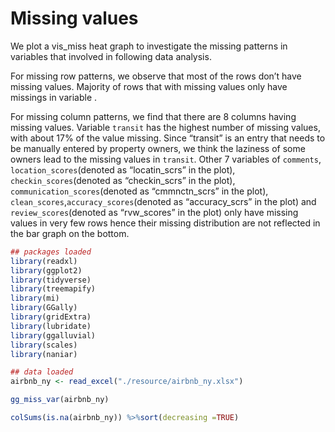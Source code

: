 # Missing values


We plot a vis_miss heat graph to investigate the missing patterns in variables that involved in following data analysis.


For missing row patterns, we observe that most of the rows don't have missing values. Majority of rows that with missing values only have missings in variable  .   


For missing column patterns, we find that there are 8 columns having missing values. Variable ```transit``` has the highest number of missing values, with about 17% of the value missing. Since “transit” is an entry that needs to be manually entered by property owners, we think the laziness of some owners lead to the missing values in ```transit```. Other 7 variables of ```comments```, ```location_scores```(denoted as "locatin_scrs" in the plot), ```checkin_scores```(denoted as "checkin_scrs" in the plot), ```communication_scores```(denoted as "cmmnctn_scrs" in the plot), ```clean_scores```,```accuracy_scores```(denoted as "accuracy_scrs" in the plot)  and ```review_scores```(denoted as "rvw_scores" in the plot) only have missing values in very few rows hence their missing distribution are not reflected in the bar graph on the bottom.


```r
## packages loaded
library(readxl)
library(ggplot2)
library(tidyverse)
library(treemapify)
library(mi)
library(GGally)
library(gridExtra)
library(lubridate)
library(ggalluvial)
library(scales)
library(naniar)
```


```r
## data loaded
airbnb_ny <- read_excel("./resource/airbnb_ny.xlsx")
```


```r
gg_miss_var(airbnb_ny)
```


```r
colSums(is.na(airbnb_ny)) %>%sort(decreasing =TRUE)
```







